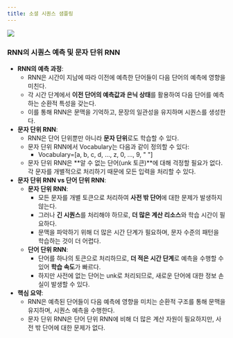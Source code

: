 ```yaml
---
title: 소셜 시퀀스 샘플링
---
```


![](/assets/aa92477e-d2c4-4470-8b97-13e986d57a5c.png)

### RNN의 시퀀스 예측 및 문자 단위 RNN

- **RNN의 예측 과정**:
    - RNN은 시간이 지남에 따라 이전에 예측한 단어들이 다음 단어의 예측에 영향을 미친다.
    - 각 시간 단계에서 **이전 단어의 예측값과 은닉 상태**를 활용하여 다음 단어를 예측하는 순환적 특성을 갖는다.
    - 이를 통해 RNN은 문맥을 기억하고, 문장의 일관성을 유지하며 시퀀스를 생성한다.
- **문자 단위 RNN**:
    - RNN은 단어 단위뿐만 아니라 **문자 단위**로도 학습할 수 있다.
    - 문자 단위 RNN에서 Vocabulary는 다음과 같이 정의할 수 있다:
        - Vocabulary=[a, b, c, d, ..., z, 0, ..., 9, " "]
    - 문자 단위 RNN은 **알 수 없는 단어(unk 토큰)**에 대해 걱정할 필요가 없다. 각 문자를 개별적으로 처리하기 때문에 모든 입력을 처리할 수 있다.
- **문자 단위 RNN vs 단어 단위 RNN**:
    - **문자 단위 RNN**:
        - 모든 문자를 개별 토큰으로 처리하여 **사전 밖 단어**에 대한 문제가 발생하지 않는다.
        - 그러나 **긴 시퀀스**를 처리해야 하므로, **더 많은 계산 리소스**와 학습 시간이 필요하다.
        - 문맥을 파악하기 위해 더 많은 시간 단계가 필요하며, 문자 수준의 패턴을 학습하는 것이 더 어렵다.
    - **단어 단위 RNN**:
        - 단어를 하나의 토큰으로 처리하므로, **더 적은 시간 단계**로 예측을 수행할 수 있어 **학습 속도**가 빠르다.
        - 하지만 사전에 없는 단어는 unk로 처리되므로, 새로운 단어에 대한 정보 손실이 발생할 수 있다.
- **핵심 요약**:
    - RNN은 예측된 단어들이 다음 예측에 영향을 미치는 순환적 구조를 통해 문맥을 유지하며, 시퀀스 예측을 수행한다.
    - 문자 단위 RNN은 단어 단위 RNN에 비해 더 많은 계산 자원이 필요하지만, 사전 밖 단어에 대한 문제가 없다.